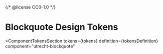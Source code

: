 {/* @license CC0-1.0 */}


<Meta id="css-blockquote--tokens" title="CSS Component/Blockquote/Design Tokens" />

# Blockquote Design Tokens

<ComponentTokensSection
  tokens={tokens}
  definition={tokensDefinition}
  component="utrecht-blockquote"
></ComponentTokensSection>
